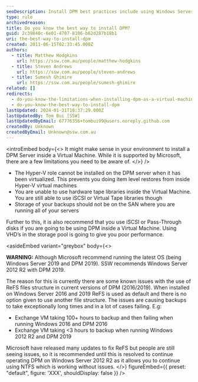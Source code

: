 ```yaml
---
seoDescription: Install DPM best practices include using Windows Server 2012 R2 to avoid ReFS file structure issues and ensure efficient backups.
type: rule
archivedreason:
title: Do you know the best way to install DPM?
guid: 2c39840c-6e01-4707-8106-b62d287b18b1
uri: the-best-way-to-install-dpm
created: 2011-06-15T02:33:45.000Z
authors:
  - title: Matthew Hodgkins
    url: https://ssw.com.au/people/matthew-hodgkins
  - title: Steven Andrews
    url: https://ssw.com.au/people/steven-andrews
  - title: Sumesh Ghimire
    url: https://ssw.com.au/people/sumesh-ghimire
related: []
redirects:
  - do-you-know-the-limitations-when-installing-dpm-as-a-virtual-machine
  - do-you-know-the-best-way-to-install-dpm
lastUpdated: 2024-01-31T18:37:29.000Z
lastUpdatedBy: Tom Bui [SSW]
lastUpdatedByEmail: 67776356+tombui99@users.noreply.github.com
createdBy: Unknown
createdByEmail: Unknown@ssw.com.au
---
```


<introEmbed
  body={<>
It might make sense in your environment to install a DPM Server inside a Virtual Machine. While it is supported by Microsoft, there are a few limitations you need to be aware of.
  </>}
/>
- The Hyper-V role cannot be installed on the DPM server when it has been virtualized. This prevents you doing item level restores from inside Hyper-V virtual machines
- You are unable to use hardware tape libraries inside the Virtual Machine. You are still able to use iSCSI or Virtual Tape libraries though
- Storage of your backups should not be on the SAN where you are running all of your servers

Further to this, it is also recommend that you use iSCSI or Pass-Through disks if you are going to be using DPM inside a Virtual Machine. Using VHD’s in the storage pool is going to give you poor performance.

<asideEmbed
  variant="greybox"
  body={<>
    
**WARNING:** Although Microsoft recommend running the latest OS (being Windows Server 2019 and DPM 2019). SSW recommends Windows Server 2012 R2 with DPM 2019.

The reason for this is currently there are some known issues with the use of ReFS files structure in current versions of DPM (2016/2019). When installed on Windows Server 2016 and 2019 ReFS is used as default and there is no option given to use another file structure. The issues are causing backups to take exceptionally long times and in a lot of cases failing. E.g:

- Exchange VM taking 100+ hours to backup and then failing when running Windows 2016 and DPM 2016
- Exchange VM taking &lt;3 hours to backup when running Windows 2012 R2 and DPM 2019

Microsoft have released many updates to fix ReFS but people are still seeing issues, so it is recommended until this is resolved to continue operating DPM on Windows Server 2012 R2 as it allows you to continue using NTFS which is working without issues.
  </>}
  figureEmbed={{
    preset: "default",
    figure: 'XXX',
    shouldDisplay: false
  }}
/>
